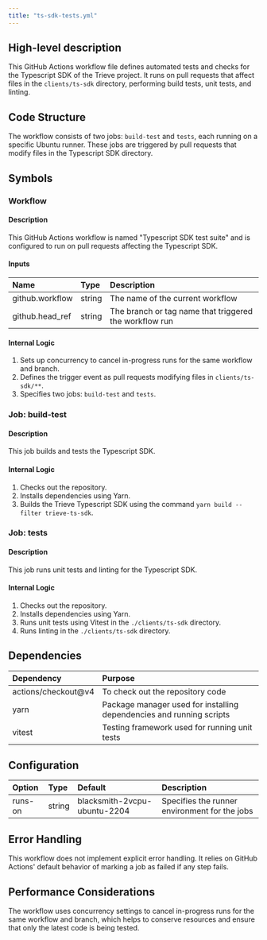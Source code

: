 ```yaml
---
title: "ts-sdk-tests.yml"
---
```


## High-level description
This GitHub Actions workflow file defines automated tests and checks for the Typescript SDK of the Trieve project. It runs on pull requests that affect files in the `clients/ts-sdk` directory, performing build tests, unit tests, and linting.

## Code Structure
The workflow consists of two jobs: `build-test` and `tests`, each running on a specific Ubuntu runner. These jobs are triggered by pull requests that modify files in the Typescript SDK directory.

## Symbols

### Workflow
#### Description
This GitHub Actions workflow is named "Typescript SDK test suite" and is configured to run on pull requests affecting the Typescript SDK.

#### Inputs
| Name | Type | Description |
|:-----|:-----|:------------|
| github.workflow | string | The name of the current workflow |
| github.head_ref | string | The branch or tag name that triggered the workflow run |

#### Internal Logic
1. Sets up concurrency to cancel in-progress runs for the same workflow and branch.
2. Defines the trigger event as pull requests modifying files in `clients/ts-sdk/**`.
3. Specifies two jobs: `build-test` and `tests`.

### Job: build-test
#### Description
This job builds and tests the Typescript SDK.

#### Internal Logic
1. Checks out the repository.
2. Installs dependencies using Yarn.
3. Builds the Trieve Typescript SDK using the command `yarn build --filter trieve-ts-sdk`.

### Job: tests
#### Description
This job runs unit tests and linting for the Typescript SDK.

#### Internal Logic
1. Checks out the repository.
2. Installs dependencies using Yarn.
3. Runs unit tests using Vitest in the `./clients/ts-sdk` directory.
4. Runs linting in the `./clients/ts-sdk` directory.

## Dependencies
| Dependency | Purpose |
|:-----------|:--------|
| actions/checkout@v4 | To check out the repository code |
| yarn | Package manager used for installing dependencies and running scripts |
| vitest | Testing framework used for running unit tests |

## Configuration
| Option | Type | Default | Description |
|:-------|:-----|:--------|:------------|
| runs-on | string | blacksmith-2vcpu-ubuntu-2204 | Specifies the runner environment for the jobs |

## Error Handling
This workflow does not implement explicit error handling. It relies on GitHub Actions' default behavior of marking a job as failed if any step fails.

## Performance Considerations
The workflow uses concurrency settings to cancel in-progress runs for the same workflow and branch, which helps to conserve resources and ensure that only the latest code is being tested.